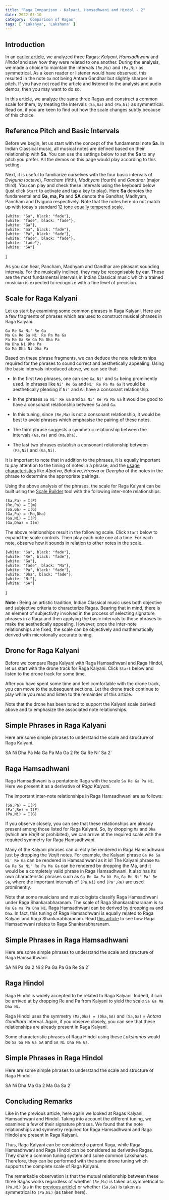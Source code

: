 ```yaml
---
title: "Raga Comparison - Kalyani, Hamsadhwani and Hindol - 2"
date: 2022-03-10
category: 'Comparison of Ragas'
tags: [ 'Lakshya', 'Lakshana' ]
---
```



## Introduction

In an [earlier article](/learn/kalyani-hamsadhwani-hindol/), we analyzed three Ragas: *Kalyani*, *Hamsadhwani* and *Hindol* and saw how they were related to one another. During the analysis, we made a choice to maintain the intervals `(Re,Ma)` and `(Pa,Ni)` as symmetrical. As a keen reader or listener would have observed, this resulted in the note `Ga` not being Antara Gandhar but slightly sharper in pitch. If you have not read the article and listened to the analysis and audio demos, then you may want to do so.

In this article, we analyze the same three Ragas and construct a common scale for them, by treating the intervals `(Sa,Ga)` and `(Pa,Ni)` as symmetrical. Read on, if you are keen to find out how the scale changes subtly because of this choice.

## Reference Pitch and Basic Intervals

Before we begin, let us start with the concept of the fundamental note **Sa**. In Indian Classical music, all musical notes are defined based on their relationship with **Sa**. You can use the settings below to set the **Sa** to any pitch you prefer. All the demos on this page would play according to this setting.

<CommonPitch />

Next, it is useful to familiarize ourselves with the four basic intervals of *Dviguna*  (octave), *Pancham* (fifth), *Madhyam* (fourth) and *Gandhar* (major third). You can play and check these intervals using the keyboard below (just click `Start` to activate and tap a key to play). Here **Sa** denotes the fundamental and **Ga, ma, Pa** and **SA** denote the Gandhar, Madhyam, Pancham and Dviguna respectively. Note that the notes here do not match up with today's standard [12 tone equally tempered scale](https://en.wikipedia.org/wiki/12_equal_temperament).

    {white: "Sa", black: "fade"},
    {white: "fade", black: "fade"},
    {white: "Ga"},
    {white: "ma", black: "fade"},
    {white: "Pa", black: "fade"},
    {white: "fade", black: "fade"},
    {white: "fade"},
    {white: "SA"}
]

<ScalePlayer title='Basic Intervals' noteSpec={notesBasicIntervals} scale={scaleBasicIntervals} />

As you can hear, Pancham, Madhyam and Gandhar are pleasant sounding intervals. For the musically inclined, they may be recognisable by ear. These are the most fundamental intervals in Indian Classical music which a trained musician is expected to recognize with a fine level of precision.

## Scale for Raga Kalyani

Let us start by examining some common phrases in Raga Kalyani. Here are a few fragments of phrases which are used to construct musical phrases in Raga Kalyani.

```
Ga Re Sa Ni' Re Ga
Ma Ga Re Sa Ni' Re Pa Ma Ga
Pa Ma Ga Re Ga Ma Dha Pa
Ma Dha Ni Dha Pa
Ga Ma Dha Ni Dha Pa
```

Based on these phrase fragments, we can deduce the note relationships required for the phrases to sound correct and aesthetically appealing. Using the basic intervals introduced above, we can see that:

* In the first two phrases, one can see `Ga`, `Ni'` and `Sa` being prominently used. In phrases like `Ni' Re Ga` and `Ni' Re Pa Ma Ga` it would be aesthetically pleasing if `Ni'` and `Ga` have a consonant relationship.

* In the phrases `Sa Ni' Re Ga` and `Sa Ni' Re Pa Ma Ga` it would be good to have a consonant relationship between `Sa` and `Ga`.

* In this tuning, since `(Re,Ma)` is not a consonant relationship, it would be best to avoid phrases which emphasise the pairing of these notes.

* The third phrase suggests a symmetric relationship between the intervals `(Ga,Pa)` and `(Ma,Dha)`. 

* The last two phrases establish a consonant relationship between `(Pa,Ni)` and `(Ga,Ni)`.

It is important to note that in addition to the phrases, it is equally important to pay attention to the timing of notes in a phrase, and the [usage characteristics](/learn/grammar-of-music) like *Alpatva*, *Bahutva*, *Hrasva* or *Deergha* of the notes in the phrase to determine the appropriate pairings.

Using the above analysis of the phrases, the scale for Raga Kalyani can be built using the [Scale Builder](/scalebuilder/) tool with the following inter-note relationships.

```
(Sa,Pa) = I(P)
(Re,Pa) = I(m)
(Sa,Ga) = I(G)
(Ga,Pa) = (Ma,Dha)
(Ga,Ni) = I(P)
(Ga,Dha) = I(m)
```

The above relationships result in the following scale. Click `Start` below to expand the scale controls. Then play each note one at a time. For each note, observe how it sounds in relation to other notes in the scale.

    {white: "Sa", black: "fade"},
    {white: "Re", black: "fade"},
    {white: "Ga"},
    {white: "fade", black: "Ma"},
    {white: "Pa", black: "fade"},
    {white: "Dha", black: "fade"},
    {white: "Ni"},
    {white: "SA"}
]

<ScalePlayer title='Scale for Raga Kalyani' noteSpec={noteSpecKalyani} scale={kalyaniScale2} />

<Notice>

**Note :** Being an artistic tradition, Indian Classical music uses both objective and subjective criteria to characterize Ragas. Bearing that in mind, there is an element of subjectivity involved in the process of selecting signature phrases in a Raga and then applying the basic intervals to those phrases to make the aesthetically appealing. However, once the inter-note relationships are fixed, the scale can be objectively and mathematically derived with microtonally accurate tuning.

</Notice>

## Drone for Raga Kalyani

Before we compare Raga Kalyani with Raga Hamsadhwani and Raga Hindol, let us start with the drone track for Raga Kalyani. Click `Start` below and listen to the drone track for some time.

<DronePlayer title='Drone for Raga Kalyani' settings={kalyaniDrone2} />

After you have spent some time and feel comfortable with the drone track, you can move to the subsequent sections. Let the drone track continue to play while you read and listen to the remainder of this article.

Note that the drone has been tuned to support the Kalyani scale derived above and to emphasize the associated note relationships.

## Simple Phrases in Raga Kalyani

Here are some simple phrases to understand the scale and structure of Raga Kalyani.

SA Ni Dha Pa Ma Ga Pa Ma Ga 2 Re Ga Re Ni' Sa 2`

<MotifPlayer title='Aarohi and Avarohi phrases for Raga Kalyani' motif={kalyaniMotif} scale={kalyaniScale2} />

## Raga Hamsadhwani

Raga Hamsadhwani is a pentatonic Raga with the scale `Sa Re Ga Pa Ni`. Here we present it as a derivative of *Raga Kalyani*.

The important inter-note relationships in Raga Hamsadhwani are as follows:

```
(Sa,Pa) = I(P)
(Pa',Re) = I(P)
(Pa,Ni) = I(G)
```

If you observe closely, you can see that these relationships are already present among those listed for Raga Kalyani. So, by dropping `Ma` and `Dha` (which are *Varjit* or prohibited), we can arrive at the required scale with the required symmetry for Raga Hamsadhwani.

Many of the Kalyani phrases can directly be rendered in Raga Hamsadhwani just by dropping the *Varjit* notes. For example, the Kalyani phrase `Ga Re Sa Ni' Re Ga` can be rendered in Hamsadhwani as it is! The Kalyani phrase `Ma Ga Re Sa Ni' Re Pa Ma Ga` can be rendered by dropping the Ma, and it would be a completely valid phrase in Raga Hamsadhwani. It also has its own characteristic phrases such as `Ga Re Ga Pa Ni Pa`, `Ga Re Ni' Pa' Re Sa`, where the important intervals of `(Pa,Ni)` and `(Pa',Re)` are used prominently.

Note that some musicians and musicologists classify Raga Hamsadhwani under Raga Shankarabharanam. The scale of Raga Shankarabharanam is `Sa Re Ga ma Pa Dha Ni`. Raga Hamsadhwani can be derived by dropping `ma` and `Dha`. In fact, this tuning of Raga Hamsadhwani is equally related to Raga Kalyani and Raga Shankarabharanam. Read [this article](/learn/shankarabharanam-kaushikadhwani/) to see how Raga Hamsadhwani relates to Raga Shankarabharanam.

## Simple Phrases in Raga Hamsadhwani

Here are some simple phrases to understand the scale and structure of Raga Hamsadhwani.

SA Ni Pa Ga 2 Ni 2 Pa Ga Pa Ga Re Sa 2`

<MotifPlayer title='Aarohi and Avarohi phrases for Raga Hamsadhwani' motif={hamsadhwaniMotif} scale={kalyaniScale2} />

## Raga Hindol

Raga Hindol is widely accepted to be related to Raga Kalyani. Indeed, it can be arrived at by dropping Re and Pa from Kalyani to yield the scale `Sa Ga Ma Dha Ni`.

Raga Hindol uses the symmetry `(Ma,Dha) = (Dha,SA)` and `(Sa,Ga)` = *Antara Gandhara* interval. Again, if you observe closely, you can see that these relationships are already present in Raga Kalyani.

Some characteristic phrases of Raga Hindol using these *Lakshanas* would be `Sa Ga Ma Ga SA` and `SA Ni Dha Ma Ga`.

## Simple Phrases in Raga Hindol

Here are some simple phrases to understand the scale and structure of Raga Hindol.

SA Ni Dha Ma Ga 2 Ma Ga Sa 2`

<MotifPlayer title='Aarohi and Avarohi phrases for Raga Hindol' motif={hindolMotif} scale={kalyaniScale2} />

## Concluding Remarks

Like in the previous article, here again we looked at Ragas Kalyani, Hamsadhwani and Hindol. Taking into account the different tuning, we examined a few of their signature phrases. We found that the note relationships and symmetry required for Raga Hamsadhwani and Raga Hindol are present in Raga Kalyani.

Thus, Raga Kalyani can be considered a parent Raga, while Raga Hamsadhwani and Raga Hindol can be considered as derivative Ragas. They share a common tuning system and some common Lakshanas. Therefore, they can be performed with the same drone tuning which supports the complete scale of Raga Kalyani.

The remarkable observation is that the mutual relationship between these three Ragas works regardless of whether `(Re,Ma)` is taken as symmetrical to `(Pa,Ni)` (as in the [previous article](/learn/kalyani-hamsadhwani-hindol/)) or whether `(Sa,Ga)` is taken as symmetrical to `(Pa,Ni)` (as taken here).
